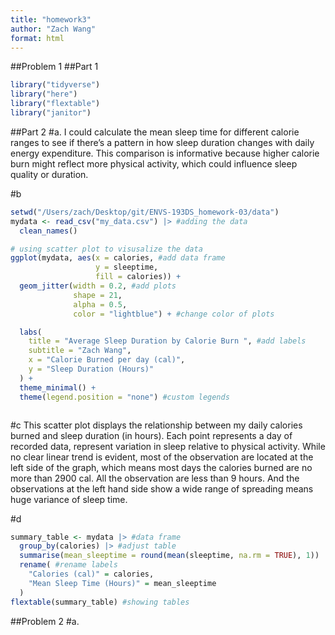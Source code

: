 ```yaml
---
title: "homework3"
author: "Zach Wang"
format: html
---
```


##Problem 1
##Part 1
```r
library("tidyverse")
library("here")
library("flextable")
library("janitor")
```

##Part 2
#a.
I could calculate the mean sleep time for different calorie ranges to see if there's a pattern in how sleep duration changes with daily energy expenditure. This comparison is informative because higher calorie burn might reflect more physical activity, which could influence sleep quality or duration.

#b
```r
setwd("/Users/zach/Desktop/git/ENVS-193DS_homework-03/data")
mydata <- read_csv("my_data.csv") |> #adding the data
  clean_names()

# using scatter plot to visusalize the data
ggplot(mydata, aes(x = calories, #add data frame
                   y = sleeptime,
                   fill = calories)) +
  geom_jitter(width = 0.2, #add plots
              shape = 21,
              alpha = 0.5,
              color = "lightblue") + #change color of plots

  labs(
    title = "Average Sleep Duration by Calorie Burn ", #add labels
    subtitle = "Zach Wang",
    x = "Calorie Burned per day (cal)",
    y = "Sleep Duration (Hours)"
  ) +
  theme_minimal() +
  theme(legend.position = "none") #custom legends



```

#c
This scatter plot displays the relationship between my daily calories burned and sleep duration (in hours). Each point represents a day of recorded data, represent variation in sleep relative to physical activity. While no clear linear trend is evident, most of the observation are located at the left side of the graph, which means most days the calories burned are no more than 2900 cal. All the observation are less than 9 hours. And the observations at the left hand side show a wide range of spreading means huge variance of sleep time.

#d
```r

summary_table <- mydata |> #data frame
  group_by(calories) |> #adjust table
  summarise(mean_sleeptime = round(mean(sleeptime, na.rm = TRUE), 1)) |> #calculation
  rename( #rename labels
    "Calories (cal)" = calories,
    "Mean Sleep Time (Hours)" = mean_sleeptime
  )
flextable(summary_table) #showing tables
```

##Problem 2
#a.






































